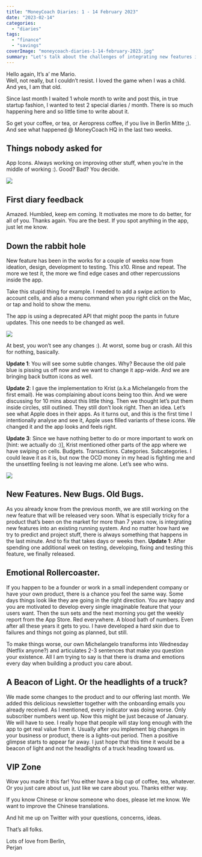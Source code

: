 ```yaml
---
title: "MoneyCoach Diaries: 1 - 14 February 2023"
date: "2023-02-14"
categories: 
  - "diaries"
tags: 
  - "finance"
  - "savings"
coverImage: "moneycoach-diaries-1-14-february-2023.jpg"
summary: "Let's talk about the challenges of integrating new features into an existing system, and the emotional rollercoaster of being a founder."
---
```


Hello again,
It’s a’ me Mario.  
Well, not really, but I couldn’t resist. I loved the game when I was a child.  
And yes, I am that old.  

Since last month I waited 1 whole month to write and post this, in true startup fashion, I wanted to test 2 special diaries / month.
There is so much happening here and so little time to write about it.

So get your coffee, or tea, or Aeropress coffee, if you live in Berlin Mitte ;).
And see what happened @ MoneyCoach HQ in the last two weeks.

## Things nobody asked for

App Icons. Always working on improving other stuff, when you’re in the middle of working :).
Good? Bad? You decide. 

![](/images/blog-images/moneycoach-new-custom-icons.jpg)
## First diary feedback

Amazed. Humbled, keep em coming. It motivates me more to do better, for all of you.
Thanks again. You are the best.
If you spot anything in the app, just let me know.

## Down the rabbit hole

New feature has been in the works for a couple of weeks now from ideation, design, development to testing. This x10. Rinse and repeat.
The more we test it, the more we find edge cases and other repercussions inside the app.

Take this stupid thing for example.
I needed to add a swipe action to account cells, and also a menu command when you right click on the Mac, or tap and hold to show the menu.

The app is using a deprecated API that might poop the pants in future updates. 
This one needs to be changed as well.

![](/images/blog-images/deprecated-function.png)

At best, you won’t see any changes :). At worst, some bug or crash. All this for nothing, basically. 

**Update 1**: You will see some subtle changes.
Why? Because the old pale blue is pissing us off now and we want to change it app-wide.
And we are bringing back button icons as well.

**Update 2**: I gave the implementation to Krist (a.k.a Michelangelo from the first email).
He was complaining about icons being too thin.
And we were discussing for 10 mins about this little thing.
Then we thought let’s put them inside circles, still outlined.
They still don’t look right.
Then an idea. Let’s see what Apple does in their apps.
As it turns out, and this is the first time I intentionally analyse and see it, Apple uses filled variants of these icons.
We changed it and the app looks and feels right.

**Update 3**: Since we have nothing better to do or more important to work on [hint: we actually do :)], Krist mentioned other parts of the app where we have swiping on cells. Budgets. Transactions. Categories. Subcategories.
I could leave it as it is, but now the OCD money in my head is fighting me and the unsettling feeling is not leaving me alone. Let’s see who wins.

![](/images/blog-images/moneycoach-new-swipe-actions.jpg)

## New Features. New Bugs. Old Bugs.

As you already know from the previous month, we are still working on the new feature that will be released very soon.
What is especially tricky for a product that’s been on the market for more than 7 years now, is integrating new features into an existing running system.
And no matter how hard we try to predict and project stuff, there is always something that happens in the last minute. And to fix that takes days or weeks then.
**Update 1**: After spending one additional week on testing, developing, fixing and testing this feature, we finally released.

## Emotional Rollercoaster.

If you happen to be a founder or work in a small independent company or have your own product, there is a chance you feel the same way.
Some days things look like they are going in the right direction. You are happy and you are motivated to develop every single imaginable feature that your users want.
Then the sun sets and the next morning you get the weekly report from the App Store. Red everywhere. A blood bath of numbers.
Even after all these years it gets to you. I have developed a hard skin due to failures and things not going as planned, but still.

To make things worse, our own Michelangelo transforms into Wednesday (Netflix anyone?) and articulates 2-3 sentences that make you question your existence.
All I am trying to say is that there is drama and emotions every day when building a product you care about.

## A Beacon of Light. Or the headlights of a truck?

We made some changes to the product and to our offering last month. We added this delicious newsletter together with the onboarding emails you already received.
As I mentioned, every indicator was doing worse.
Only subscriber numbers went up. Now this might be just because of January. We will have to see.
I really hope that people will stay long enough with the app to get real value from it.
Usually after you implement big changes in your business or product, there is a lights-out period.
Then a positive glimpse starts to appear far away.
I just hope that this time it would be a beacon of light and not the headlights of a truck heading toward us.

## VIP Zone

Wow you made it this far! You either have a big cup of coffee, tea, whatever. Or you just care about us, just like we care about you.
Thanks either way.

If you know Chinese or know someone who does, please let me know.
We want to improve the Chinese translations. 

And hit me up on Twitter with your questions, concerns, ideas.

That’s all folks.

Lots of love from Berlin,\
Perjan